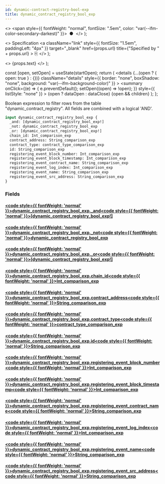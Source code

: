 ```yaml
---
id: dynamic-contract-registry-bool-exp
title: dynamic_contract_registry_bool_exp
---
```


<head>
  <meta content="noindex" name="robots" />
  <meta charset="utf-8" />
</head>

  <>
    <span style={{ fontWeight: "normal", fontSize: ".5em", color: "var(--ifm-color-secondary-darkest)" }}>
      &nbsp;●&nbsp;
    </span>
  </>
);

  <>
    Specification
    <a
      className="link"
      style={{ fontSize: "1.5em", paddingLeft: "4px" }}
      target="_blank"
      href={props.url}
      title={"Specified by " + props.url}
    >
      ⎘
    </a>
  </>
);

  <>
    <span className={props.class}>{props.text}</span>
  </>
);


  const [open, setOpen] = useState(startOpen);
  return (
    <details
      {...(open ? { open: true } : {})}
      className="details"
      style={{ border: "none", boxShadow: "none", background: "var(--ifm-background-color)" }}
    >
      <summary
        onClick={(e) => {
          e.preventDefault();
          setOpen((open) => !open);
        }}
        style={{ listStyle: "none" }}
      >
        {open ? dataOpen : dataClose}
      </summary>
      {open && children}
    </details>
  );
};

Boolean expression to filter rows from the table "dynamic_contract_registry". All fields are combined with a logical
'AND'.

```graphql
input dynamic_contract_registry_bool_exp {
  _and: [dynamic_contract_registry_bool_exp!]
  _not: dynamic_contract_registry_bool_exp
  _or: [dynamic_contract_registry_bool_exp!]
  chain_id: Int_comparison_exp
  contract_address: String_comparison_exp
  contract_type: contract_type_comparison_exp
  id: String_comparison_exp
  registering_event_block_number: Int_comparison_exp
  registering_event_block_timestamp: Int_comparison_exp
  registering_event_contract_name: String_comparison_exp
  registering_event_log_index: Int_comparison_exp
  registering_event_name: String_comparison_exp
  registering_event_src_address: String_comparison_exp
}
```

### Fields

#### [<code style={{ fontWeight: 'normal' }}>dynamic_contract_registry_bool_exp.<b>\_and</b></code>](#)<Bullet />[<code style={{ fontWeight: 'normal' }}><b>[dynamic_contract_registry_bool_exp!]</b></code>](/docs/api/flow/graphql/envio/inputs/dynamic-contract-registry-bool-exp.mdx) <Badge class="badge badge--secondary " text="list"/> <Badge class="badge badge--secondary " text="input"/>

#### [<code style={{ fontWeight: 'normal' }}>dynamic_contract_registry_bool_exp.<b>\_not</b></code>](#)<Bullet />[<code style={{ fontWeight: 'normal' }}><b>dynamic_contract_registry_bool_exp</b></code>](/docs/api/flow/graphql/envio/inputs/dynamic-contract-registry-bool-exp.mdx) <Badge class="badge badge--secondary " text="input"/>

#### [<code style={{ fontWeight: 'normal' }}>dynamic_contract_registry_bool_exp.<b>\_or</b></code>](#)<Bullet />[<code style={{ fontWeight: 'normal' }}><b>[dynamic_contract_registry_bool_exp!]</b></code>](/docs/api/flow/graphql/envio/inputs/dynamic-contract-registry-bool-exp.mdx) <Badge class="badge badge--secondary " text="list"/> <Badge class="badge badge--secondary " text="input"/>

#### [<code style={{ fontWeight: 'normal' }}>dynamic_contract_registry_bool_exp.<b>chain_id</b></code>](#)<Bullet />[<code style={{ fontWeight: 'normal' }}><b>Int_comparison_exp</b></code>](/docs/api/flow/graphql/envio/inputs/int-comparison-exp.mdx) <Badge class="badge badge--secondary " text="input"/>

#### [<code style={{ fontWeight: 'normal' }}>dynamic_contract_registry_bool_exp.<b>contract_address</b></code>](#)<Bullet />[<code style={{ fontWeight: 'normal' }}><b>String_comparison_exp</b></code>](/docs/api/flow/graphql/envio/inputs/string-comparison-exp.mdx) <Badge class="badge badge--secondary " text="input"/>

#### [<code style={{ fontWeight: 'normal' }}>dynamic_contract_registry_bool_exp.<b>contract_type</b></code>](#)<Bullet />[<code style={{ fontWeight: 'normal' }}><b>contract_type_comparison_exp</b></code>](/docs/api/flow/graphql/envio/inputs/contract-type-comparison-exp.mdx) <Badge class="badge badge--secondary " text="input"/>

#### [<code style={{ fontWeight: 'normal' }}>dynamic_contract_registry_bool_exp.<b>id</b></code>](#)<Bullet />[<code style={{ fontWeight: 'normal' }}><b>String_comparison_exp</b></code>](/docs/api/flow/graphql/envio/inputs/string-comparison-exp.mdx) <Badge class="badge badge--secondary " text="input"/>

#### [<code style={{ fontWeight: 'normal' }}>dynamic_contract_registry_bool_exp.<b>registering_event_block_number</b></code>](#)<Bullet />[<code style={{ fontWeight: 'normal' }}><b>Int_comparison_exp</b></code>](/docs/api/flow/graphql/envio/inputs/int-comparison-exp.mdx) <Badge class="badge badge--secondary " text="input"/>

#### [<code style={{ fontWeight: 'normal' }}>dynamic_contract_registry_bool_exp.<b>registering_event_block_timestamp</b></code>](#)<Bullet />[<code style={{ fontWeight: 'normal' }}><b>Int_comparison_exp</b></code>](/docs/api/flow/graphql/envio/inputs/int-comparison-exp.mdx) <Badge class="badge badge--secondary " text="input"/>

#### [<code style={{ fontWeight: 'normal' }}>dynamic_contract_registry_bool_exp.<b>registering_event_contract_name</b></code>](#)<Bullet />[<code style={{ fontWeight: 'normal' }}><b>String_comparison_exp</b></code>](/docs/api/flow/graphql/envio/inputs/string-comparison-exp.mdx) <Badge class="badge badge--secondary " text="input"/>

#### [<code style={{ fontWeight: 'normal' }}>dynamic_contract_registry_bool_exp.<b>registering_event_log_index</b></code>](#)<Bullet />[<code style={{ fontWeight: 'normal' }}><b>Int_comparison_exp</b></code>](/docs/api/flow/graphql/envio/inputs/int-comparison-exp.mdx) <Badge class="badge badge--secondary " text="input"/>

#### [<code style={{ fontWeight: 'normal' }}>dynamic_contract_registry_bool_exp.<b>registering_event_name</b></code>](#)<Bullet />[<code style={{ fontWeight: 'normal' }}><b>String_comparison_exp</b></code>](/docs/api/flow/graphql/envio/inputs/string-comparison-exp.mdx) <Badge class="badge badge--secondary " text="input"/>

#### [<code style={{ fontWeight: 'normal' }}>dynamic_contract_registry_bool_exp.<b>registering_event_src_address</b></code>](#)<Bullet />[<code style={{ fontWeight: 'normal' }}><b>String_comparison_exp</b></code>](/docs/api/flow/graphql/envio/inputs/string-comparison-exp.mdx) <Badge class="badge badge--secondary " text="input"/>
